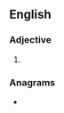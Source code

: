 ==English==

===Adjective===
{{head|en|adjective comparative form}}

# {{en-comparative of|astute}}

===Anagrams===
* {{anagrams|en|Sautter|rutates|stature}}